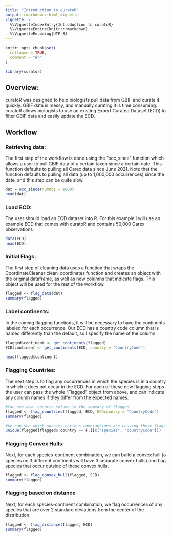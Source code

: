 ```yaml
---
title: "Introduction to curatoR"
output: rmarkdown::html_vignette
vignette: >
  %\VignetteIndexEntry{Introduction to curatoR}
  %\VignetteEngine{knitr::rmarkdown}
  %\VignetteEncoding{UTF-8}
---
```


```r
knitr::opts_chunk$set(
  collapse = TRUE,
  comment = "#>"
)
```

```r
library(curator)
```

## Overview:

curatoR was designed to help biologists pull data from GBIF and curate it quickly. GBIF data is messy, and manually curating it is time consuming. curatoR allows biologists to use an existing Expert Curated Dataset (ECD) to filter GBIF data and easily update the ECD.

## Workflow
### Retrieving data:

The first step of the workflow is done using the "occ_since" function which allows a user to pull GBIF data of a certain taxon since a certain date. This function defaults to pulling all Carex data since June 2021. Note that the function defaults to pulling all data (up to 1,000,000 occurrences) since the date, and this step can be quite slow. 

```r
dat = occ_since(numObs = 1000)
head(dat)
```

### Load ECD:

The user should load an ECD dataset into R. For this example I will use an example ECD that comes with curatoR and contains 50,000 Carex observations
```r
data(ECD)
head(ECD)
```

### Initial Flags:
The first step of cleaning data uses a function that wraps the CoordinateCleaner:clean_coordinates function and creates an object with the original dataframe, as well as new columns that indicate flags. This object will be used for the rest of the workflow.

```r

flagged <- flag_data(dat)
summary(flagged)

```

### Label continents:

In the coming flagging functions, it will be necessary to have the continents labeled for each occurrence. Our ECD has a country code column that is named differently than the default, so I specify the name of the column.

```r
flagged$continent <- get_continents(flagged)
ECD$continent <- get_continents(ECD, country = "CountryCode")

head(flagged$continent)
```

### Flagging Countries:

The next step is to flag any occurrences in which the species is in a country in which it does not occur in the ECD. For each of these new flagging steps the user can pass the whole "Flagged" object from above, and can indicate any column names if they differ from the expected names.

```r
#Can see new .country column in the summary of flagged.
flagged <- flag_countries(flagged, ECD, ECDcountry = "CountryCode")
summary(flagged)

#We can see which species-nations combiantions are causing these flags
unique(flagged[flagged$.country == F,][c("species", "countryCode")])
```

### Flagging Convex Hulls:

Next, for each species-continent combination, we can build a convex hull (a species on 3 different continents will have 3 separate convex hulls) and flag species that occur outside of these convex hulls.

```r

flagged <- flag_convex_hull(flagged, ECD)
summary(flagged)

```

### Flagging based on distance

Next, for each species-continent combination, we flag occurrences of any species that are over 2 standard deviations from the center of the distribution.
```r

flagged <- flag_distance(flagged, ECD)
summary(flagged)

```
